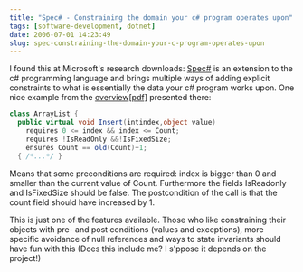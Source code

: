 ```yaml
---
title: "Spec# - Constraining the domain your c# program operates upon"
tags: [software-development, dotnet]
date: 2006-07-01 14:23:49
slug: spec-constraining-the-domain-your-c-program-operates-upon
---
```


I found this at Microsoft&#39;s research downloads: [Spec#](http://research.microsoft.com/specsharp/) is an extension to the c# programming language and brings multiple ways of adding explicit constraints to what is essentially the data your c# program works upon. One nice example from the [overview[pdf]](http://research.microsoft.com/specsharp/papers/krml136.pdf) presented there:

```csharp
class ArrayList {
  public virtual void Insert(intindex,object value)
    requires 0 <= index && index <= Count;
    requires !IsReadOnly &&!IsFixedSize;
    ensures Count == old(Count)+1;
  { /*...*/ }
```

Means that some preconditions are required: index is bigger than 0 and smaller than the current value of Count. Furthermore the fields IsReadonly and IsFixedSize should be false. The postcondition of the call is that the count field should have increased by 1.

This is just one of the features available. Those who like constraining their objects with pre- and post conditions (values and exceptions), more specific avoidance of null references and ways to state invariants should have fun with this (Does this include me? I s'ppose it depends on the project!)